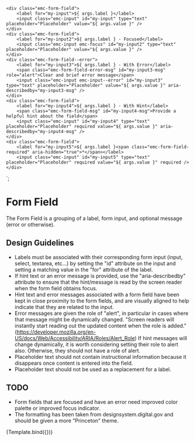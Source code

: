 
<Meta title="Components/Form Field" component="FormField" />

    <div class="emc-form-field">
        <label for="my-input">${ args.label }</label>
        <input class="emc-input" id="my-input" type="text" placeholder="Placeholder" value="${ args.value }" />
    </div>
    <div class="emc-form-field">
        <label for="my-input2">${ args.label } - Focused</label>
        <input class="emc-input emc-focus" id="my-input2" type="text" placeholder="Placeholder" value="${ args.value }" />
    </div>
    <div class="emc-form-field--error">
        <label for="my-input3">${ args.label } - With Error</label>
        <span class="emc-form-field-error-msg" id="my-input3-msg" role="alert">Clear and brief error message</span>
        <input class="emc-input emc-input--error" id="my-input3" type="text" placeholder="Placeholder" value="${ args.value }" aria-describedby="my-input3-msg" />
    </div>
    <div class="emc-form-field">
        <label for="my-input4">${ args.label } - With Hint</label>
        <span class="emc-form-field-msg" id="my-input4-msg">Provide a helpful hint about the field</span>
        <input class="emc-input" id="my-input4" type="text" placeholder="Placeholder" required value="${ args.value }" aria-describedby="my-input4-msg" />
    </div>
    <div class="emc-form-field">
        <label for="my-input5">${ args.label }<span class="emc-form-field-required" aria-hidden="true">*</span></label>
        <input class="emc-input" id="my-input5" type="text" placeholder="Placeholder" required value="${ args.value }" required />
    </div>
`;

# Form Field

The Form Field is a grouping of a label, form input, and optional message (error or otherwise).

## Design Guidelines

* Labels must be associated with their corresponding form input (input, select, textarea, etc...) by setting the "id"
  attribute on the input and setting a matching value in the "for" attribute of the label.
* If hint text or an error message is provided, use the "aria-describedby" attribute to ensure that the hint/message
  is read by the screen reader when the form field obtains focus.
* Hint text and error messages associated with a form field have been kept in close proximity to the form fields, 
  and are visually aligned to help indicate that they are related to the input.
* Error messages are given the role of "alert", in particular in cases where that message might be dynamically changed.
  "Screen readers will instantly start reading out the updated content when the role is added." (https://developer.mozilla.org/en-US/docs/Web/Accessibility/ARIA/Roles/Alert_Role)
  If hint messages will change dynamically, it is worth considering setting their role to alert also.  Otherwise,
  they should not have a role of alert.
* Placeholder text should not contain instructional information because it disappears once content is entered into the
  field.
* Placeholder text should not be used as a replacement for a label.

## TODO

* Form fields that are focused and have an error need improved color palette or improved focus indicator.
* The formatting has been taken from designsystem.digital.gov and should be given a more "Princeton" theme.

<Canvas>
    <Story name="Basic" args={{
        label: "Field Label",
        value: ""
    }}>
      {Template.bind({})}
    </Story>
</Canvas>
